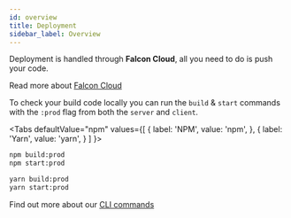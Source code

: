 ```yaml
---
id: overview
title: Deployment
sidebar_label: Overview
---
```


Deployment is handled through **Falcon Cloud**, all you need to do is push your code.

Read more about [Falcon Cloud](/docs/platform/cloud/about)

To check your build code locally you can run the `build` & `start` commands with the `:prod` flag from both the `server` and `client`.


<Tabs
  defaultValue="npm"
  values={[
    { label: 'NPM', value: 'npm', },
    { label: 'Yarn', value: 'yarn', }
  ]
}>
<TabItem value="npm">

```bash
npm build:prod
npm start:prod
```

</TabItem>
<TabItem value="yarn">

```bash
yarn build:prod
yarn start:prod
```

</TabItem>
</Tabs>

Find out more about our [CLI commands](/docs/platform/client/getting-started#build)
